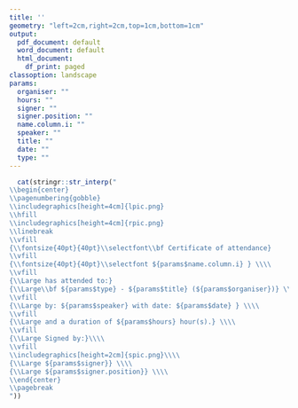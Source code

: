 ```yaml
---
title: ''
geometry: "left=2cm,right=2cm,top=1cm,bottom=1cm"
output:
  pdf_document: default
  word_document: default
  html_document:
    df_print: paged
classoption: landscape
params:
  organiser: ""
  hours: ""
  signer: ""
  signer.position: ""
  name.column.i: ""
  speaker: ""
  title: ""
  date: ""
  type: ""
---
```

```r
  cat(stringr::str_interp("
\\begin{center}
\\pagenumbering{gobble}
\\includegraphics[height=4cm]{lpic.png} 
\\hfill
\\includegraphics[height=4cm]{rpic.png}
\\linebreak
\\vfill
{\\fontsize{40pt}{40pt}\\selectfont\\bf Certificate of attendance} 
\\vfill
{\\fontsize{40pt}{40pt}\\selectfont ${params$name.column.i} } \\\\
\\vfill
{\\Large has attended to:}
{\\Large\\bf ${params$type} - ${params$title} (${params$organiser})} \\\\
\\vfill
{\\Large by: ${params$speaker} with date: ${params$date} } \\\\
\\vfill
{\\Large and a duration of ${params$hours} hour(s).} \\\\
\\vfill
{\\Large Signed by:}\\\\
\\vfill
\\includegraphics[height=2cm]{spic.png}\\\\
{\\Large ${params$signer}} \\\\
{\\Large ${params$signer.position}} \\\\
\\end{center}
\\pagebreak
"))
```
